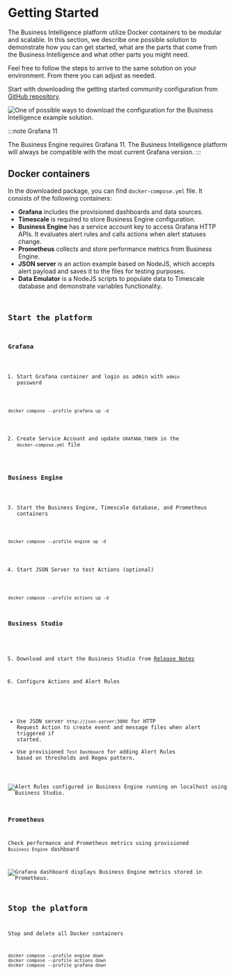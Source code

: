 
# Getting Started

The Business Intelligence platform utilize Docker containers to be modular and scalable. In this section, we describe one possible solution to demonstrate how you can get started, what are the parts that come from the Business Intelligence and what other parts you might need. 

Feel free to follow the steps to arrive to the same solution on your environment. From there you can adjust as needed. 

Start with downloading the getting started community configuration from [GitHub repository](https://github.com/volkovlabs/business-intelligence).

<Image
  title="One of possible ways to download the configuration for the Business Intelligence example solution."
  src="/img/big/github-where-download.png"
/>

:::note Grafana 11

The Business Engine requires Grafana 11. The Business Intelligence platform will always be compatible with the most current Grafana version.
:::


## Docker containers

In the downloaded package, you can find `docker-compose.yml` file. It consists of the following containers:

- **Grafana** includes the provisioned dashboards and data sources.
- **Timescale** is required to store Business Engine configuration.
- **Business Engine** has a service account key to access Grafana HTTP APIs. It evaluates alert rules and calls actions when alert statuses change.
- **Prometheus** collects and store performance metrics from Business Engine.
- **JSON server** is an action example based on NodeJS, which accepts alert payload and saves it to the files for testing purposes.
- **Data Emulator** is a NodeJS scripts to populate data to Timescale database and demonstrate variables functionality.

<Code
  url="https://github.com/VolkovLabs/business-intelligence/blob/main/docker-compose.yml"
  language="yaml"
/>

## Start the platform

### Grafana

1. Start Grafana container and login as admin with `admin` password

```
docker compose --profile grafana up -d
```

2. Create Service Account and update `GRAFANA_TOKEN` in the `docker-compose.yml` file

### Business Engine

3. Start the Business Engine, Timescale database, and Prometheus containers

```
docker compose --profile engine up -d
```

4. Start JSON Server to test Actions (optional)

```
docker compose --profile actions up -d
```

### Business Studio

5. Download and start the Business Studio from [Release Notes](../release)

6. Configure Actions and Alert Rules

- Use JSON server `http://json-server:3000` for HTTP Request Action to create event and message files when alert triggered if started.
- Use provisioned `Test Dashboard` for adding Alert Rules based on thresholds and Regex pattern.

<Image
  title="Alert Rules configured in Business Engine running on localhost using Business Studio."
  src="/img/big/business-studio/alerts.png"
/>

### Prometheus

Check performance and Prometheus metrics using provisioned `Business Engine` dashboard

<Image
  title="Grafana dashboard displays Business Engine metrics stored in Prometheus."
  src="/img/big/business-engine/prometheus.png"
/>

## Stop the platform

Stop and delete all Docker containers

```
docker compose --profile engine down
docker compose --profile actions down
docker compose --profile grafana down
```
